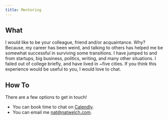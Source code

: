 ```yaml
---
title: Mentoring
---
```



## What

I would like to be your colleague, friend and/or acquaintance. Why?  Because, my career has been weird, and talking to others has helped me be somewhat successful in surviving some transitions. I have jumped to and from startups, big business, politics, writing, and many other situations. I failed out of college briefly, and have lived in ~five cities. If you think this experience would be useful to you, I would love to chat.

## How To

There are a few options to get in touch!

- You can book time to chat on [Calendly](https://calendly.com/icco/chat-with-nat).
- You can email me nat@natwelch.com.
